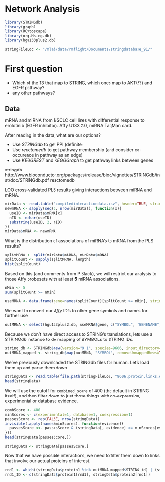 # Network Analysis

```r
library(STRINGdb)
library(graph)
library(RCytoscape)
library(org.Hs.eg.db)
library(hgu133plus2.db)

stringFileLoc <- "/mlab/data/rmflight/Documents/stringdatabase_91/"
```


# First question

* Which of the 13 that map to STRING, which ones map to AKT(??) and EGFR pathway? 
* any other pathways?

## Data

mRNA and miRNA from NSCLC cell lines with differential response to erolotinib (EGFR inhibitor). Affy U133 2.0, miRNA TaqMan card.

After reading in the data, what are our options?

* Use *STRINGdb* to get PPI (definite)
* Use *reactomedb* to get pathway membership (and consider co-occurence in pathway as an edge)
* Use *KEGGREST* and *KEGGGraph* to get pathway links between genes

stringdb - http://www.bioconductor.org/packages/release/bioc/vignettes/STRINGdb/inst/doc/STRINGdb.pdf
reactomedb

LOO cross-validated PLS results giving interactions between miRNA and mRNA.

```r
mirData <- read.table("compiledinteractiondata.csv", header=TRUE, stringsAsFactors=FALSE, sep=",")
newmRNA <- sapply(seq(1, nrow(mirData)), function(x){
  useID <- mirData$mRNA[x]
  nID <- nchar(useID)
  substring(useID, 2, nID)
})
mirData$mRNA <- newmRNA
```

What is the distribution of associations of miRNA's to mRNA from the PLS results?

```r
splitMRNA <- split(mirData$miRNA, mirData$mRNA)
splitCount <- sapply(splitMRNA, length)
hist(splitCount)
```

Based on this (and comments from P Black), we will restrict our analysis to those Affy probesets with at least **5** miRNA associations.

```r
nMin <- 5
sum(splitCount >= nMin)

useMRNA <- data.frame(gene=names(splitCount)[splitCount >= nMin], stringsAsFactors=FALSE)
```

We want to convert our *Affy* ID's to other gene symbols and names for further use.

```r
outMRNA <- select(hgu133plus2.db, useMRNA$gene, c("SYMBOL", "GENENAME", "ENTREZID"), "PROBEID")
```

Because we don't have direct access to STRING's translations, lets use a STRINGdb instance to do mapping of SYMBOLs to STRING IDs.

```r
string_db <- STRINGdb$new(version="9_1", species=9606, input_directory=stringFileLoc)
outMRNA_mapped <- string_db$map(outMRNA, "SYMBOL", removeUnmappedRows=TRUE)
```

We've previously downloaded the STRINGdb files for human. Let's load them up and parse them down.

```r
stringData <- read.table(file.path(stringFileLoc, "9606.protein.links.detailed.v9.1.txt"), header=TRUE, sep=" ", stringsAsFactors=FALSE)
head(stringData)
```

We will use the cutoff for `combined_score` of 400 (the default in STRING itself), and then filter down to just those things with co-expression, experimental or database evidence.

```r
combScore <- 400
minScores <- c(experimental=1, database=1, coexpression=1)
passesScore <- rep(FALSE, nrow(stringData))
invisible(lapply(names(minScores), function(evidence){
  passesScore <<- passesScore & (stringData[, evidence] >= minScores[evidence])
}))
head(stringData[passesScore,])
```

```r
stringData <- stringData[passesScore,]
```

Now that we have possible interactions, we need to filter them down to links that involve our actual proteins of interest.

```r
rnd1 <- which((stringData$protein1 %in% outMRNA_mapped$STRING_id) | (stringData$protein2 %in% outMRNA_mapped$STRING_id))
rnd1_ID <- c(stringData$protein1[rnd1], stringData$protein2[rnd1])
```

